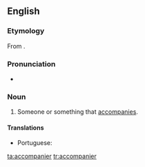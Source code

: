 ==English==

===Etymology===
From {{suffix|accompany|er|lang=en}}.

===Pronunciation===
* {{a|UK}} {{IPA|/əˈkʌmp(ə)nɪə/|lang=en}}

===Noun===
{{en-noun}}

# Someone or something that [[accompany|accompanies]].

====Translations====
{{trans-top|someone or something that accompanies}}
* Portuguese: {{t+|pt|acompanhante|m-f}}
{{trans-mid}}
{{trans-bottom}}

[[ta:accompanier]]
[[tr:accompanier]]